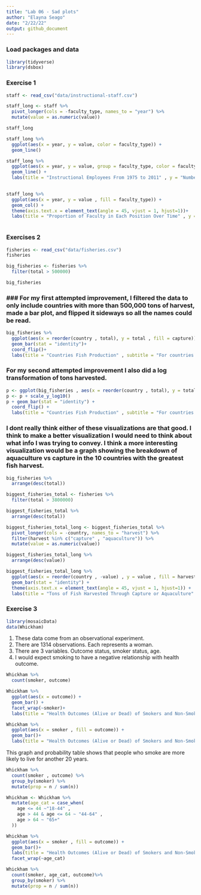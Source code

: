 ```yaml
---
title: "Lab 06 - Sad plots"
author: "Elayna Seago"
date: "2/22/22"
output: github_document
---
```


### Load packages and data

```r
library(tidyverse) 
library(dsbox) 
```

### Exercise 1

```r
staff <- read_csv("data/instructional-staff.csv")
```




```r
staff_long <- staff %>%
  pivot_longer(cols = -faculty_type, names_to = "year") %>%
  mutate(value = as.numeric(value))

staff_long
```


```r
staff_long %>%
  ggplot(aes(x = year, y = value, color = faculty_type)) +
  geom_line()

```

```r
staff_long %>%
  ggplot(aes(x = year, y = value, group = faculty_type, color = faculty_type)) +
  geom_line() +
  labs(title = "Instructional Employees From 1975 to 2011" , y = "Number in Position") 
  
```

```r
staff_long %>% 
  ggplot(aes(x = year, y = value , fill = faculty_type)) +
  geom_col() +
  theme(axis.text.x = element_text(angle = 45, vjust = 1, hjust=1))+
  labs(title = "Proportion of Faculty in Each Position Over Time" , y = "Proportion")
  
```

### Exercises 2
```r
fisheries <- read_csv("data/fisheries.csv")
fisheries
```

```r
big_fisheries <- fisheries %>% 
  filter(total > 500000)

big_fisheries
```
### ### For my first attempted improvement, I filtered the data to only include countries with more than 500,000 tons of harvest, made a bar plot, and flipped it sideways so all the names could be read.

```r
big_fisheries %>% 
  ggplot(aes(x = reorder(country , total), y = total , fill = capture)) +
  geom_bar(stat = "identity")+
  coord_flip()+
  labs(title = "Countries Fish Production" , subtitle = "For countries with more than 500,000 tons of harvest" , x = "Country")
```

### For my second attempted improvement I also did a log transformation of tons harvested.

```r
p <- ggplot(big_fisheries , aes(x = reorder(country , total), y = total , fill = capture))
p <- p + scale_y_log10()
p + geom_bar(stat = "identity") +
  coord_flip() +
  labs(title = "Countries Fish Production" , subtitle = "For countries with more than 500,000 tons of harvest" , x = "Country" , y = "Tons Harvested, log transformed")
```

### I dont really think either of these visualizations are that good. I think to make a better visualization I would need to think about what info I was trying to convey. I think a more interesting visualization would be a graph showing the breakdown of aquaculture vs capture in the 10 countries with the greatest fish harvest.

```r
big_fisheries %>% 
  arrange(desc(total))

biggest_fisheries_total <- fisheries %>% 
  filter(total > 3800000)

biggest_fisheries_total %>% 
  arrange(desc(total))
```

```r
biggest_fisheries_total_long <- biggest_fisheries_total %>%
  pivot_longer(cols = -country, names_to = "harvest") %>%
  filter(harvest %in% c("capture" , "aquaculture")) %>% 
  mutate(value = as.numeric(value))

biggest_fisheries_total_long %>% 
  arrange(desc(value))
```



```r

biggest_fisheries_total_long %>% 
  ggplot(aes(x = reorder(country , -value) , y = value , fill = harvest)) +
  geom_bar(stat = "identity") +
  theme(axis.text.x = element_text(angle = 45, vjust = 1, hjust=1)) +
  labs(title = "Tons of Fish Harvested Through Capture or Aquaculture" , subtitle = "Data from the Top Ten Fish Producing Countries" , y = "Tons of Fish Harvested per year" , x = "Country")

```

### Exercise 3

```r
library(mosaicData)
data(Whickham)
```

1. These data come from an observational experiment.
2. There are 1314 observations. Each represents a woman.
3. There are 3 variables. Outcome status, smoker status, age.
4. I would expect smoking to have a negative relationship with health outcome.

```r
Whickham %>%
  count(smoker, outcome)

Whickham %>% 
  ggplot(aes(x = outcome)) +
  geom_bar() +
  facet_wrap(~smoker)+
  labs(title = "Health Outcomes (Alive or Dead) of Smokers and Non-Smokers at 20 Year Follow Up" , y = "Number of People")

Whickham %>% 
  ggplot(aes(x = smoker , fill = outcome)) +
  geom_bar()+
  labs(title = "Health Outcomes (Alive or Dead) of Smokers and Non-Smokers at 20 Year Follow Up" , y = "Number of People")
```

This graph and probability table shows that people who smoke are more likely to live for another 20 years.

```r
Whickham %>% 
  count(smoker , outcome) %>% 
  group_by(smoker) %>% 
  mutate(prop = n / sum(n))

```



```r
Whickham <- Whickham %>% 
  mutate(age_cat = case_when(
    age <= 44 ~"18-44" ,
    age > 44 & age <= 64 ~ "44-64" ,
    age > 64 ~ "65+"
  ))

```


```r
Whickham %>% 
  ggplot(aes(x = smoker , fill = outcome)) +
  geom_bar()+
  labs(title = "Health Outcomes (Alive or Dead) of Smokers and Non-Smokers at 20 Year Follow Up" , subtitle = "Across 3 Age Ranges" , y = "Number of People")+
  facet_wrap(~age_cat)
```


```r
Whickham %>%
  count(smoker, age_cat, outcome)%>% 
  group_by(smoker) %>% 
  mutate(prop = n / sum(n)) 
```


